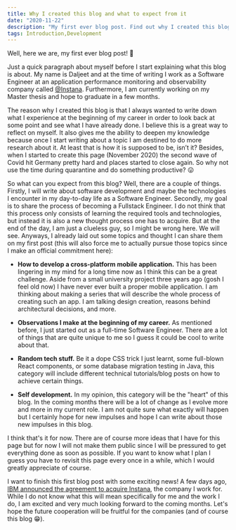 ```yaml
---
title: Why I created this blog and what to expect from it
date: "2020-11-22"
description: "My first ever blog post. Find out why I created this blog and get a sneak peak on what kind of content you can expect in here."
tags: Introduction,Development
---
```


Well, here we are, my first ever blog post! 🎉

Just a quick paragraph about myself before I start explaining what this blog is about. My name is Daljeet and at the time
of writing I work as a Software Engineer at an application performance monitoring and observability company called <a href="http://instana.com/" target="_blank" rel="noreferrer">@Instana</a>. 
Furthermore, I am currently working on my Master thesis and hope to graduate in a few months.

The reason why I created this blog is that I always wanted to write down what I experience at the beginning of my career
in order to look back at some point and see what I have already done. I believe this is a great way to reflect on myself.
It also gives me the ability to deepen my knowledge because once I start writing about a topic I am destined to do more
research about it. At least that is how it is supposed to be, isn’t it? Besides, when I started to create this page
(November 2020) the second wave of Covid hit Germany pretty hard and places started to close again. So why not use the
time during quarantine and do something productive? 😛

So what can you expect from this blog? Well, there are a couple of things. Firstly, I will write about software development
and maybe the technologies I encounter in my day-to-day life as a Software Engineer. Secondly, my goal is to share the
process of becoming a Fullstack Engineer. I do not think that this process only consists of learning the required tools 
and technologies, but instead it is also a new thought process one has to acquire. But at the end of the day, I am just a 
clueless guy, so I might be wrong here. We will see. Anyways, I already laid out some topics and thought I can share them 
on my first post (this will also force me to actually pursue those topics since I make an official commitment here):

* <b>How to develop a cross-platform mobile application.</b> This has been lingering in my mind for a long time now
as I think this can be a great challenge. Aside from a small university project three years ago (gosh I feel old now)
I have never ever built a proper mobile application. I am thinking about making a series that will describe the whole
process of creating such an app. I am talking design creation, reasons behind architectural decisions, and more.

* <b>Observations I make at the beginning of my career.</b> As mentioned before, I just started out as a full-time 
Software Engineer. There are a lot of things that are quite unique to me so I guess it could be cool to write about that.

* <b>Random tech stuff.</b> Be it a dope CSS trick I just learnt, some full-blown React components, or some database
migration testing in Java, this category will include different technical tutorials/blog posts on how to achieve certain
things.

* <b>Self development.</b> In my opinion, this category will be the "heart" of this blog. In the coming months there
will be a lot of change as I evolve more and more in my current role. I am not quite sure what exactly 
will happen but I certainly hope for new impulses and hope I can write about those new impulses in this blog.

I think that's it for now. There are of course more ideas that I have for this page but for now I will not make
them public since I will be pressured to get everything done as soon as possible. If you want to know what I plan I
guess you have to revisit this page every once in a while, which I would greatly appreciate of course.

I want to finish this first blog post with some exciting news! A few days ago, <a href="https://newsroom.ibm.com/2020-11-18-IBM-to-Acquire-Instana-as-Company-Continues-to-Advance-its-Hybrid-Cloud-and-AI-Strategy" target="_blank" rel="noreferrer">IBM announced the agreement to acquire Instana</a>,
the company I work for. While I do not know what this will mean specifically for me and the work I do, I am excited and
very much looking forward to the coming months. Let's hope the future cooperation will be fruitful for the companies
(and of course this blog 😁).


